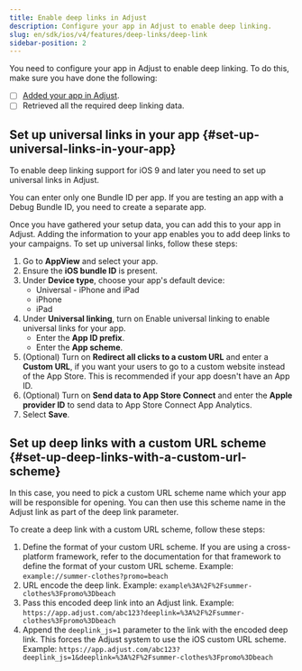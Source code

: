 ```yaml
---
title: Enable deep links in Adjust
description: Configure your app in Adjust to enable deep linking.
slug: en/sdk/ios/v4/features/deep-links/deep-link
sidebar-position: 2
---
```


You need to configure your app in Adjust to enable deep linking. To do this, make sure you have done the following:

-  [ ] [Added your app in Adjust](https://help.adjust.com/en/article/app-setup).
-  [ ] Retrieved all the required deep linking data.

## Set up universal links in your app {#set-up-universal-links-in-your-app}

To enable deep linking support for iOS 9 and later you need to set up universal links in Adjust.

<Callout type="note">

You can enter only one Bundle ID per app. If you are testing an app with a Debug Bundle ID, you need to create a separate app.

</Callout>

Once you have gathered your setup data, you can add this to your app in Adjust. Adding the information to your app enables you to add deep links to your campaigns. To set up universal links, follow these steps:

1. Go to **AppView** and select your app.
2. Ensure the **iOS bundle ID** is present.
3. Under **Device type**, choose your app's default device:
   -  Universal - iPhone and iPad
   -  iPhone
   -  iPad
4. Under **Universal linking**, turn on Enable universal linking to enable universal links for your app.
   -  Enter the **App ID prefix**.
   -  Enter the **App scheme**.
5. (Optional) Turn on **Redirect all clicks to a custom URL** and enter a **Custom URL**, if you want your users to go to a custom website instead of the App Store. This is recommended if your app doesn't have an App ID.
6. (Optional) Turn on **Send data to App Store Connect** and enter the **Apple provider ID** to send data to App Store Connect App Analytics.
7. Select **Save**.

## Set up deep links with a custom URL scheme {#set-up-deep-links-with-a-custom-url-scheme}

In this case, you need to pick a custom URL scheme name which your app will be responsible for opening. You can then use this scheme name in the Adjust link as part of the deep link parameter.

To create a deep link with a custom URL scheme, follow these steps:

1. Define the format of your custom URL scheme. If you are using a cross-platform framework, refer to the documentation for that framework to define the format of your custom URL scheme. Example: `example://summer-clothes?promo=beach`
2. URL encode the deep link. Example: `example%3A%2F%2Fsummer-clothes%3Fpromo%3Dbeach`
3. Pass this encoded deep link into an Adjust link. Example: `https://app.adjust.com/abc123?deeplink=%3A%2F%2Fsummer-clothes%3Fpromo%3Dbeach`
4. Append the `deeplink_js=1` parameter to the link with the encoded deep link. This forces the Adjust system to use the iOS custom URL scheme. Example: `https://app.adjust.com/abc123?deeplink_js=1&deeplink=%3A%2F%2Fsummer-clothes%3Fpromo%3Dbeach`
